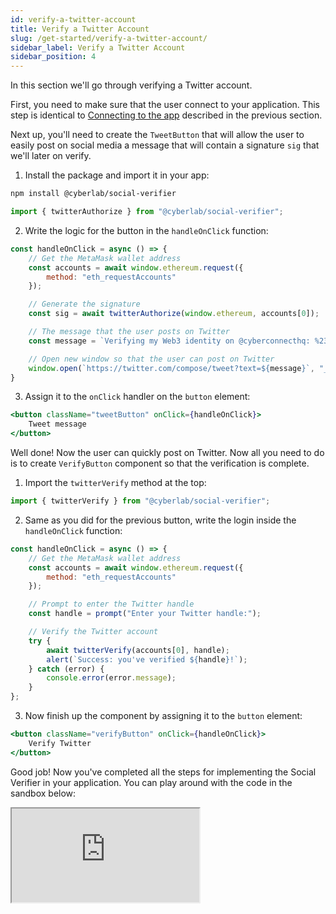 ```yaml
---
id: verify-a-twitter-account
title: Verify a Twitter Account
slug: /get-started/verify-a-twitter-account/
sidebar_label: Verify a Twitter Account
sidebar_position: 4
---
```


In this section we'll go through verifying a Twitter account.

First, you need to make sure that the user connect to your application. This step is identical to [Connecting to the app](/get-started/create-a-connection/) described in the previous section.

Next up, you'll need to create the `TweetButton` that will allow the user to easily post on social media a message that will contain a signature `sig` that we'll later on verify.

1. Install the package and import it in your app:
```bash npm2yarn
npm install @cyberlab/social-verifier
```

```jsx title="/src/components/TweetButton.tsx"
import { twitterAuthorize } from "@cyberlab/social-verifier";
```

2. Write the logic for the button in the `handleOnClick` function:
```jsx title="/src/components/TweetButton.tsx"
const handleOnClick = async () => {
    // Get the MetaMask wallet address
    const accounts = await window.ethereum.request({
        method: "eth_requestAccounts"
    });

    // Generate the signature
    const sig = await twitterAuthorize(window.ethereum, accounts[0]);

    // The message that the user posts on Twitter
    const message = `Verifying my Web3 identity on @cyberconnecthq: %23LetsCyberConnect %0A ${sig}`;

    // Open new window so that the user can post on Twitter
    window.open(`https://twitter.com/compose/tweet?text=${message}`, "_blank");
}
```

3. Assign it to the `onClick` handler on the `button` element:
```jsx title="/src/components/TweetButton.tsx"
<button className="tweetButton" onClick={handleOnClick}>
    Tweet message
</button>
```

Well done! Now the user can quickly post on Twitter. Now all you need to do is to create `VerifyButton` component so that the verification is complete.

1. Import the `twitterVerify` method at the top:

```jsx title="/src/components/VerifyButton.tsx"
import { twitterVerify } from "@cyberlab/social-verifier";
```

2. Same as you did for the previous button, write the login inside the `handleOnClick` function:

```jsx title="/src/components/VerifyButton.tsx"
const handleOnClick = async () => {
    // Get the MetaMask wallet address
    const accounts = await window.ethereum.request({
        method: "eth_requestAccounts"
    });

    // Prompt to enter the Twitter handle
    const handle = prompt("Enter your Twitter handle:");

    // Verify the Twitter account
    try {
        await twitterVerify(accounts[0], handle);
        alert(`Success: you've verified ${handle}!`);
    } catch (error) {
        console.error(error.message);
    }
};
```

3. Now finish up the component by assigning it to the `button` element:

```jsx title="/src/components/VerifyButton.tsx"
<button className="verifyButton" onClick={handleOnClick}>
    Verify Twitter
</button>
```

Good job! Now you've completed all the steps for implementing the Social Verifier in your application. You can play around with the code in the sandbox below:

<iframe src="https://codesandbox.io/embed/verify-a-twitter-account-d4ddmt?fontsize=14&hidenavigation=1&theme=dark"
    title="verify-a-twitter-account"
    allow="accelerometer; ambient-light-sensor; camera; encrypted-media; geolocation; gyroscope; hid; microphone; midi; payment; usb; vr; xr-spatial-tracking"
    sandbox="allow-forms allow-modals allow-popups allow-presentation allow-same-origin allow-scripts"
></iframe>
